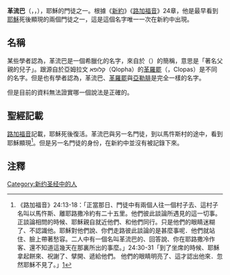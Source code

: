 {{expand|time=2011-06-19T03:25:07+00:00}}
{{distinguish|革羅罷}}{{Short description|1st-century Christian and saint}}
{{Infobox saint
|honorific_prefix = [[Saint|Saint]]
|name=聖革流巴
|birth_date=西元前1世紀或西元1世紀（可能在西元前34年之前）<ref>https://www.catholic.org/saints/saint.php?saint_id=747</ref>
|death_date= 西元前1世紀
|feast_day= 9月25日（[[羅馬天主教|羅馬天主教]]）<br>10月30日（[[東正教|東正教]]）11月10日<br>（[[科普特正教會|科普特正教會]]）
|venerated_in= [[羅馬天主教|羅馬天主教]]<br>[[東正教|東正教]]1<br>[[科普特正教會|科普特正教會]]
|image=Michelangelo Caravaggio 016.jpg
|imagesize=
|caption=[[卡拉瓦喬|卡拉瓦喬]]於1601年所繪的'''以馬忤斯的晚餐'''中的革流巴，[[倫敦|倫敦]]：[[英國國家美術館|英國國家美術館]]。
|birth_name=
|residence=
|parents=
|death_place=
|titles =[[使徒|使徒]]
|beatified_date=
|beatified_place=
|beatified_by=
|canonized_date=
|canonized_place=
|canonized_by= 
|attributes=
|patronage=
|major_shrine=
|suppressed_date=
|issues=
}}

'''革流巴'''（{{lang-gr|Κλεόπας}}，{{lang-en|Cleopas}}，{{lang|en|Cleophas}}），耶穌的門徒之一。根據《[[新約|新約]]》《[[路加福音|路加福音]]》24章，他是最早看到[[耶穌|耶穌]]死後顯現的兩個門徒之一，這是這個名字唯一一次在新約中出現。
==名稱==
某些學者認為，革流巴是一個希臘化的名字，來自於{{lang-gr|Κλεοπατρος}}（{{lang-gr|Cleopatros}}）的簡稱，意思是「著名父親的兒子」。跟源自於亞姆拉文 קלופא（Qlopha）的[[革羅罷|革羅罷]]（{{lang-gr|Κλόπας}}，Clopas）是不同的名字。但是也有學者認為，革流巴、[[革羅罷|革羅罷]]與[[亞勒腓|亞勒腓]]是完全一樣的名字。

但是目前的資料無法證實哪一個說法是正確的。

==聖經記載==
[[路加福音|路加福音]]記載，耶穌死後復活。革流巴與另一名門徒，到以馬忤斯村的途中，看到耶穌顯現<ref>《路加福音》24:13-18：「正當那日、門徒中有兩個人往一個村子去、這村子名叫以馬忤斯、離耶路撒冷約有二十五里。他們彼此談論所遇見的這一切事。正談論相問的時候、耶穌親自就近他們、和他們同行。只是他們的眼睛迷糊了、不認識他。耶穌對他們說、你們走路彼此談論的是甚麼事呢．他們就站住、臉上帶著愁容。二人中有一個名叫革流巴的、回答說、你在耶路撒冷作客、還不知道這幾天在那裏所出的事麼。」24:30-31「到了坐席的時候、耶穌拿起餅來、祝謝了、擘開、遞給他們。
他們的眼睛明亮了、這才認出他來．忽然耶穌不見了。」[http://www.taiwanbible.com/bible/viewStudy.jsp?ID=4688]</ref>。但是另一名門徒的身份，在新約中並沒有被記錄下來。

==注釋==
<div class="references-small">
<references />
</div>
{{DEFAULTSORT:Cleopas}}
[[Category:新约圣经中的人|Category:新约圣经中的人]]